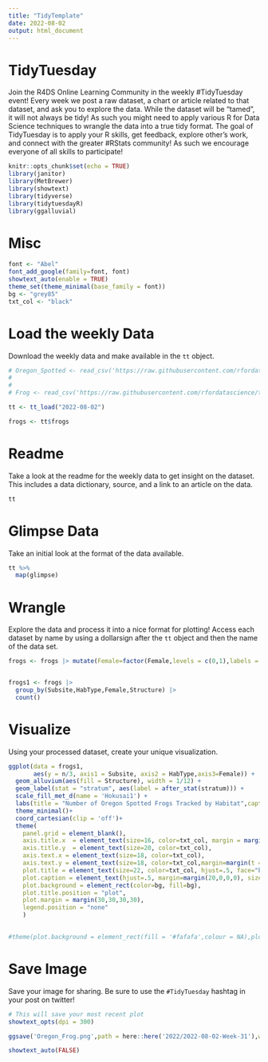```yaml
---
title: "TidyTemplate"
date: 2022-08-02
output: html_document
---
```


# TidyTuesday

Join the R4DS Online Learning Community in the weekly #TidyTuesday event!
Every week we post a raw dataset, a chart or article related to that dataset, and ask you to explore the data.
While the dataset will be “tamed”, it will not always be tidy! As such you might need to apply various R for Data Science techniques to wrangle the data into a true tidy format.
The goal of TidyTuesday is to apply your R skills, get feedback, explore other’s work, and connect with the greater #RStats community!
As such we encourage everyone of all skills to participate!

```r

knitr::opts_chunk$set(echo = TRUE)
library(janitor)
library(MetBrewer)
library(showtext)
library(tidyverse)
library(tidytuesdayR)
library(ggalluvial)


```

# Misc

```r

font <- "Abel"
font_add_google(family=font, font)
showtext_auto(enable = TRUE) 
theme_set(theme_minimal(base_family = font))
bg <- "grey85"
txt_col <- "black"
```


# Load the weekly Data

Download the weekly data and make available in the `tt` object.

```r

# Oregon_Spotted <- read_csv('https://raw.githubusercontent.com/rfordatascience/tidytuesday/master/data/2022/2022-08-02/Oregon_spotted_frog_telemetry_at_Crane_Prairie_OR.csv')
# 
# 
# Frog <- read_csv('https://raw.githubusercontent.com/rfordatascience/tidytuesday/master/data/2022/2022-08-02/frog.csv')

tt <- tt_load("2022-08-02")

```
```r
frogs <- tt$frogs

```


# Readme

Take a look at the readme for the weekly data to get insight on the dataset.
This includes a data dictionary, source, and a link to an article on the data.

```r

tt

```


# Glimpse Data

Take an initial look at the format of the data available.

```r

tt %>% 
  map(glimpse)

```

# Wrangle

Explore the data and process it into a nice format for plotting! Access each dataset by name by using a dollarsign after the `tt` object and then the name of the data set.

```r
frogs <- frogs |> mutate(Female=factor(Female,levels = c(0,1),labels = c('Male','Female')))


frogs1 <- frogs |> 
  group_by(Subsite,HabType,Female,Structure) |> 
  count() 


```


# Visualize

Using your processed dataset, create your unique visualization.

```r

ggplot(data = frogs1,
       aes(y = n/3, axis1 = Subsite, axis2 = HabType,axis3=Female)) +
  geom_alluvium(aes(fill = Structure), width = 1/12) +
  geom_label(stat = "stratum", aes(label = after_stat(stratum))) +
  scale_fill_met_d(name = 'Hokusai1') +
  labs(title = "Number of Oregon Spotted Frogs Tracked by Habitat",caption = '# TidyTuesday | Data: usgs.gov | Design: Oluwafemi Oyedele',y='Number of Frogs')+
  theme_minimal()+
  coord_cartesian(clip = 'off')+
  theme(
    panel.grid = element_blank(),
    axis.title.x  = element_text(size=16, color=txt_col, margin = margin(10,0,0,0)),
    axis.title.y  = element_text(size=20, color=txt_col),
    axis.text.x = element_text(size=18, color=txt_col),
    axis.text.y = element_text(size=18, color=txt_col,margin=margin(t = 0,r = 40,b = 0,l = 20)),
    plot.title = element_text(size=22, color=txt_col, hjust=.5, face="bold", margin=margin(0,0,30,0)),
    plot.caption = element_text(hjust=.5, margin=margin(20,0,0,0), size=18, color=txt_col, face="bold"),
    plot.background = element_rect(color=bg, fill=bg),
    plot.title.position = "plot",
    plot.margin = margin(30,30,30,30),
    legend.position = "none"
    )

  
#theme(plot.background = element_rect(fill = '#fafafa',colour = NA),plot.margin = margin(t = 20,r = 20,b = 20,l = 20),panel.grid = element_blank(),plot.title.position  = 'plot',plot.title = element_text(margin = margin(t = 0,r = 10,b = 0,l = 0)))
```

# Save Image

Save your image for sharing. Be sure to use the `#TidyTuesday` hashtag in your post on twitter! 

```r

# This will save your most recent plot
showtext_opts(dpi = 300) 

ggsave('Oregon_Frog.png',path = here::here('2022/2022-08-02-Week-31'),width = 10,height = 9,dpi = 300)

showtext_auto(FALSE)


```
